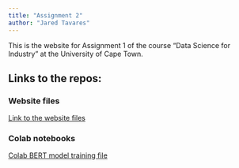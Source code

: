 ```yaml
---
title: "Assignment 2"
author: "Jared Tavares"
---
```


This is the website for Assignment 1 of the course "Data Science for Industry" at the University of Cape Town.

## Links to the repos:

### Website files
[Link to the website files](https://github.com/Jared-T/DS4I_Ass1Code)

### Colab notebooks
[Colab BERT model training file](https://colab.research.google.com/drive/1cLsYHNhxntK15903QujABPTsNC_EoqfV?usp=sharing)


